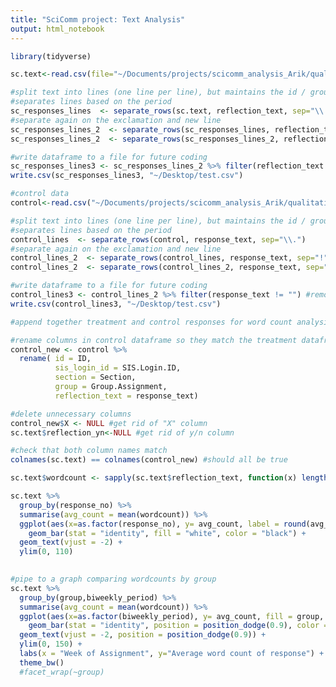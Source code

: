 ```yaml
---
title: "SciComm project: Text Analysis"
output: html_notebook
---
```

```r
library(tidyverse)

sc.text<-read.csv(file="~/Documents/projects/scicomm_analysis_Arik/qualitative_coding/treatment_assignment_responses.csv")
```

```r
#split text into lines (one line per line), but maintains the id / group / response week
#separates lines based on the period
sc_responses_lines  <- separate_rows(sc.text, reflection_text, sep="\\.") 
#separate again on the exclamation and new line
sc_responses_lines_2  <- separate_rows(sc_responses_lines, reflection_text, sep="!")
sc_responses_lines_2  <- separate_rows(sc_responses_lines_2, reflection_text, sep="\n") 

#write dataframe to a file for future coding 
sc_responses_lines3 <- sc_responses_lines_2 %>% filter(reflection_text != "") #remove the blank rows
write.csv(sc_responses_lines3, "~/Desktop/test.csv")
```
```r
#control data 
control<-read.csv("~/Documents/projects/scicomm_analysis_Arik/qualitative_coding/control_responses_reflections_only_AD.csv")

#split text into lines (one line per line), but maintains the id / group / response week
#separates lines based on the period
control_lines  <- separate_rows(control, response_text, sep="\\.") 
#separate again on the exclamation and new line
control_lines_2  <- separate_rows(control_lines, response_text, sep="!")
control_lines_2  <- separate_rows(control_lines_2, response_text, sep="\n")

#write dataframe to a file for future coding 
control_lines3 <- control_lines_2 %>% filter(response_text != "") #remove the blank rows
write.csv(control_lines3, "~/Desktop/test.csv")
```


```r
#append together treatment and control responses for word count analysis 

#rename columns in control dataframe so they match the treatment dataframe
control_new <- control %>%
  rename( id = ID, 
          sis_login_id = SIS.Login.ID, 
          section = Section, 
          group = Group.Assignment,
          reflection_text = response_text)

#delete unnecessary columns 
control_new$X <- NULL #get rid of "X" column
sc.text$reflection_yn<-NULL #get rid of y/n column

#check that both column names match 
colnames(sc.text) == colnames(control_new) #should all be true 
```


```r
sc.text$wordcount <- sapply(sc.text$reflection_text, function(x) length(unlist(strsplit(as.character(x), "\\W+"))))

sc.text %>%
  group_by(response_no) %>%
  summarise(avg_count = mean(wordcount)) %>%
  ggplot(aes(x=as.factor(response_no), y= avg_count, label = round(avg_count, digits = 1))) + 
    geom_bar(stat = "identity", fill = "white", color = "black") + 
  geom_text(vjust = -2) + 
  ylim(0, 110)
   

#pipe to a graph comparing wordcounts by group 
sc.text %>%
  group_by(group,biweekly_period) %>%
  summarise(avg_count = mean(wordcount)) %>%
  ggplot(aes(x=as.factor(biweekly_period), y= avg_count, fill = group, label = round(avg_count, digits = 1))) + 
    geom_bar(stat = "identity", position = position_dodge(0.9), color = "black") + 
  geom_text(vjust = -2, position = position_dodge(0.9)) + 
  ylim(0, 150) +
  labs(x = "Week of Assignment", y="Average word count of response") + 
  theme_bw()
  #facet_wrap(~group)
   
```